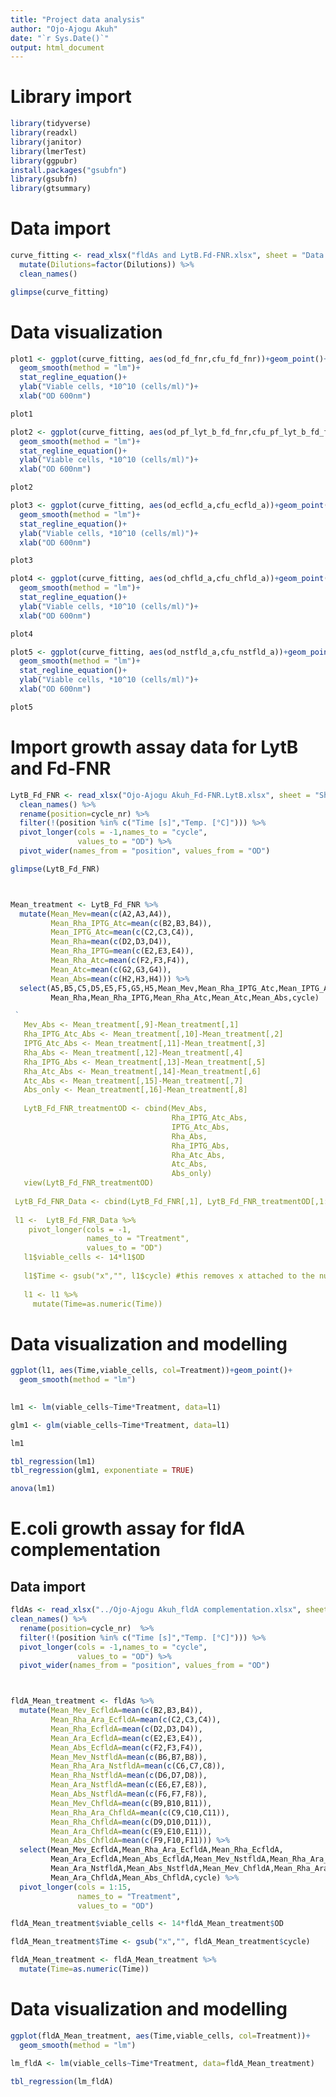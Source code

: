 ```yaml
---
title: "Project data analysis"
author: "Ojo-Ajogu Akuh"
date: "`r Sys.Date()`"
output: html_document
---
```

# Library import
```r
library(tidyverse)
library(readxl)
library(janitor)
library(lmerTest)
library(ggpubr)
install.packages("gsubfn")
library(gsubfn)
library(gtsummary)
```

# Data import
```r
curve_fitting <- read_xlsx("fldAs and LytB.Fd-FNR.xlsx", sheet = "Data for export") %>% 
  mutate(Dilutions=factor(Dilutions)) %>% 
  clean_names()

glimpse(curve_fitting)
```

# Data visualization
```r
plot1 <- ggplot(curve_fitting, aes(od_fd_fnr,cfu_fd_fnr))+geom_point()+
  geom_smooth(method = "lm")+
  stat_regline_equation()+
  ylab("Viable cells, *10^10 (cells/ml)")+
  xlab("OD 600nm")

plot1

plot2 <- ggplot(curve_fitting, aes(od_pf_lyt_b_fd_fnr,cfu_pf_lyt_b_fd_fnr))+geom_point()+
  geom_smooth(method = "lm")+
  stat_regline_equation()+
  ylab("Viable cells, *10^10 (cells/ml)")+
  xlab("OD 600nm")

plot2

plot3 <- ggplot(curve_fitting, aes(od_ecfld_a,cfu_ecfld_a))+geom_point()+
  geom_smooth(method = "lm")+
  stat_regline_equation()+
  ylab("Viable cells, *10^10 (cells/ml)")+
  xlab("OD 600nm")

plot3

plot4 <- ggplot(curve_fitting, aes(od_chfld_a,cfu_chfld_a))+geom_point()+
  geom_smooth(method = "lm")+
  stat_regline_equation()+
  ylab("Viable cells, *10^10 (cells/ml)")+
  xlab("OD 600nm")

plot4

plot5 <- ggplot(curve_fitting, aes(od_nstfld_a,cfu_nstfld_a))+geom_point()+
  geom_smooth(method = "lm")+
  stat_regline_equation()+
  ylab("Viable cells, *10^10 (cells/ml)")+
  xlab("OD 600nm")

plot5
```

# Import growth assay data for LytB and Fd-FNR
```r
LytB_Fd_FNR <- read_xlsx("Ojo-Ajogu Akuh_Fd-FNR.LytB.xlsx", sheet = "Sheet3", range="A65:BQ163") %>% 
  clean_names() %>% 
  rename(position=cycle_nr) %>% 
  filter(!(position %in% c("Time [s]","Temp. [°C]"))) %>% 
  pivot_longer(cols = -1,names_to = "cycle",
               values_to = "OD") %>% 
  pivot_wider(names_from = "position", values_from = "OD") 

glimpse(LytB_Fd_FNR)



Mean_treatment <- LytB_Fd_FNR %>% 
  mutate(Mean_Mev=mean(c(A2,A3,A4)),
         Mean_Rha_IPTG_Atc=mean(c(B2,B3,B4)),
         Mean_IPTG_Atc=mean(c(C2,C3,C4)),
         Mean_Rha=mean(c(D2,D3,D4)),
         Mean_Rha_IPTG=mean(c(E2,E3,E4)),
         Mean_Rha_Atc=mean(c(F2,F3,F4)),
         Mean_Atc=mean(c(G2,G3,G4)),
         Mean_Abs=mean(c(H2,H3,H4))) %>% 
  select(A5,B5,C5,D5,E5,F5,G5,H5,Mean_Mev,Mean_Rha_IPTG_Atc,Mean_IPTG_Atc,
         Mean_Rha,Mean_Rha_IPTG,Mean_Rha_Atc,Mean_Atc,Mean_Abs,cycle)

 `
   Mev_Abs <- Mean_treatment[,9]-Mean_treatment[,1]
   Rha_IPTG_Atc_Abs <- Mean_treatment[,10]-Mean_treatment[,2]
   IPTG_Atc_Abs <- Mean_treatment[,11]-Mean_treatment[,3]
   Rha_Abs <- Mean_treatment[,12]-Mean_treatment[,4]
   Rha_IPTG_Abs <- Mean_treatment[,13]-Mean_treatment[,5]
   Rha_Atc_Abs <- Mean_treatment[,14]-Mean_treatment[,6]
   Atc_Abs <- Mean_treatment[,15]-Mean_treatment[,7]
   Abs_only <- Mean_treatment[,16]-Mean_treatment[,8]
   
   LytB_Fd_FNR_treatmentOD <- cbind(Mev_Abs,
                                    Rha_IPTG_Atc_Abs,
                                    IPTG_Atc_Abs,
                                    Rha_Abs,
                                    Rha_IPTG_Abs,
                                    Rha_Atc_Abs,
                                    Atc_Abs,
                                    Abs_only)
   view(LytB_Fd_FNR_treatmentOD)
   
 LytB_Fd_FNR_Data <- cbind(LytB_Fd_FNR[,1], LytB_Fd_FNR_treatmentOD[,1:8])
 
 l1 <-  LytB_Fd_FNR_Data %>% 
    pivot_longer(cols = -1,
                 names_to = "Treatment",
                 values_to = "OD") 
   l1$viable_cells <- 14*l1$OD
   
   l1$Time <- gsub("x","", l1$cycle) #this removes x attached to the numbers in cycle so that I can convert the character variables to numeric without "NA" coercion.
   
   l1 <- l1 %>% 
     mutate(Time=as.numeric(Time))
```

# Data visualization and modelling

```r
ggplot(l1, aes(Time,viable_cells, col=Treatment))+geom_point()+
  geom_smooth(method = "lm")
 

lm1 <- lm(viable_cells~Time*Treatment, data=l1)

glm1 <- glm(viable_cells~Time*Treatment, data=l1)

lm1

tbl_regression(lm1)
tbl_regression(glm1, exponentiate = TRUE)

anova(lm1)
```
# E.coli growth assay for fldA complementation

## Data import
```r
fldAs <- read_xlsx("../Ojo-Ajogu Akuh_fldA complementation.xlsx", sheet = "Sheet2", range="A65:BN163")%>%  
clean_names() %>% 
  rename(position=cycle_nr)  %>% 
  filter(!(position %in% c("Time [s]","Temp. [°C]"))) %>% 
  pivot_longer(cols = -1,names_to = "cycle",
               values_to = "OD") %>% 
  pivot_wider(names_from = "position", values_from = "OD") 



fldA_Mean_treatment <- fldAs %>% 
  mutate(Mean_Mev_EcfldA=mean(c(B2,B3,B4)),
         Mean_Rha_Ara_EcfldA=mean(c(C2,C3,C4)),
         Mean_Rha_EcfldA=mean(c(D2,D3,D4)),
         Mean_Ara_EcfldA=mean(c(E2,E3,E4)),
         Mean_Abs_EcfldA=mean(c(F2,F3,F4)),
         Mean_Mev_NstfldA=mean(c(B6,B7,B8)),
         Mean_Rha_Ara_NstfldA=mean(c(C6,C7,C8)),
         Mean_Rha_NstfldA=mean(c(D6,D7,D8)),
         Mean_Ara_NstfldA=mean(c(E6,E7,E8)),
         Mean_Abs_NstfldA=mean(c(F6,F7,F8)),
         Mean_Mev_ChfldA=mean(c(B9,B10,B11)),
         Mean_Rha_Ara_ChfldA=mean(c(C9,C10,C11)),
         Mean_Rha_ChfldA=mean(c(D9,D10,D11)),
         Mean_Ara_ChfldA=mean(c(E9,E10,E11)),
         Mean_Abs_ChfldA=mean(c(F9,F10,F11))) %>% 
  select(Mean_Mev_EcfldA,Mean_Rha_Ara_EcfldA,Mean_Rha_EcfldA,
         Mean_Ara_EcfldA,Mean_Abs_EcfldA,Mean_Mev_NstfldA,Mean_Rha_Ara_NstfldA,Mean_Rha_NstfldA,
         Mean_Ara_NstfldA,Mean_Abs_NstfldA,Mean_Mev_ChfldA,Mean_Rha_Ara_ChfldA,Mean_Rha_ChfldA,
         Mean_Ara_ChfldA,Mean_Abs_ChfldA,cycle) %>% 
  pivot_longer(cols = 1:15,
               names_to = "Treatment",
               values_to = "OD")

fldA_Mean_treatment$viable_cells <- 14*fldA_Mean_treatment$OD

fldA_Mean_treatment$Time <- gsub("x","", fldA_Mean_treatment$cycle)

fldA_Mean_treatment <- fldA_Mean_treatment %>% 
  mutate(Time=as.numeric(Time))

```

# Data visualization and modelling
```r
ggplot(fldA_Mean_treatment, aes(Time,viable_cells, col=Treatment))+
  geom_smooth(method = "lm")

lm_fldA <- lm(viable_cells~Time*Treatment, data=fldA_Mean_treatment)

tbl_regression(lm_fldA)

```

